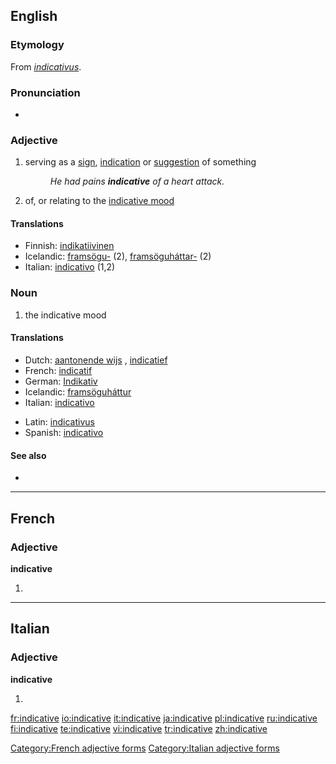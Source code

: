 ==English==

===Etymology===
From {{L.}} ''[[indicativus]]''.

===Pronunciation===
*{{a|US}} {{IPA|/ɪnˈdɪk.ə.tɪv/}}

===Adjective===
{{en-adj}}

# serving as a [[sign]], [[indication]] or [[suggestion]] of something
#:''He had pains '''indicative''' of a heart attack.''
# {{grammar}} of, or relating to the [[indicative mood]]

====Translations====
{{trans-top|serving as a sign}}
*Finnish: [[indikatiivinen]]
*Icelandic: [[framsögu-]] (2), [[framsöguháttar-]] (2)
*Italian: [[indicativo]] (1,2)
{{trans-mid}}
{{trans-bottom}}

===Noun===
{{en-noun|-}}

# {{grammar}} the indicative mood

====Translations====
{{trans-top|the indicative mood}}
*Dutch: [[aantonende wijs]] {{m}}, [[indicatief]] {{m}}
*French: [[indicatif]] {{m}}
*German: [[Indikativ]] {{m}}
*Icelandic: [[framsöguháttur]] {{m}}
*Italian: [[indicativo]] {{m}}
{{trans-mid}}
*Latin: [[indicativus]]
*Spanish: [[indicativo]]
{{trans-bottom}}

====See also====
*{{projectlinks
|wikipedia}}

----

==French==

===Adjective===
'''indicative'''

# {{feminine of|indicatif}}

[[Category:French adjective forms]]

----

==Italian==

===Adjective===
'''indicative''' {{p}}

# {{feminine of|indicativo#Adjective|indicativo}}

[[Category:Italian adjective forms]]

[[fr:indicative]]
[[io:indicative]]
[[it:indicative]]
[[ja:indicative]]
[[pl:indicative]]
[[ru:indicative]]
[[fi:indicative]]
[[te:indicative]]
[[vi:indicative]]
[[tr:indicative]]
[[zh:indicative]]